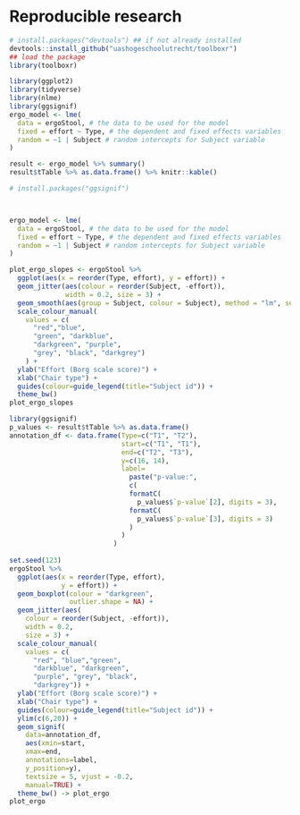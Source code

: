 # Reproducible research


```r

# install.packages("devtools") ## if not already installed
devtools::install_github("uashogeschoolutrecht/toolboxr")
## load the package
library(toolboxr)

```

```r
library(ggplot2)
library(tidyverse)
library(nlme)
library(ggsignif)
ergo_model <- lme(
  data = ergoStool, # the data to be used for the model
  fixed = effort ~ Type, # the dependent and fixed effects variables
  random = ~1 | Subject # random intercepts for Subject variable
)
```


```r
result <- ergo_model %>% summary() 
result$tTable %>% as.data.frame() %>% knitr::kable()
```



```r
# install.packages("ggsignif")



ergo_model <- lme(
  data = ergoStool, # the data to be used for the model
  fixed = effort ~ Type, # the dependent and fixed effects variables
  random = ~1 | Subject # random intercepts for Subject variable
)
```



```r
plot_ergo_slopes <- ergoStool %>%
  ggplot(aes(x = reorder(Type, effort), y = effort)) + 
  geom_jitter(aes(colour = reorder(Subject, -effort)), 
              width = 0.2, size = 3) +
  geom_smooth(aes(group = Subject, colour = Subject), method = "lm", se = FALSE) +
  scale_colour_manual(
    values = c(
      "red","blue", 
      "green", "darkblue", 
      "darkgreen", "purple", 
      "grey", "black", "darkgrey")
    ) + 
  ylab("Effort (Borg scale score)") +
  xlab("Chair type") + 
  guides(colour=guide_legend(title="Subject id")) +
  theme_bw()
plot_ergo_slopes
```


```r
library(ggsignif)
p_values <- result$tTable %>% as.data.frame()
annotation_df <- data.frame(Type=c("T1", "T2"), 
                            start=c("T1", "T1"), 
                            end=c("T2", "T3"),
                            y=c(16, 14),
                            label=
                              paste("p-value:",
                              c(
                              formatC(
                                p_values$`p-value`[2], digits = 3),
                              formatC(
                                p_values$`p-value`[3], digits = 3)
                              )
                            )
                          )
                            
set.seed(123)
ergoStool %>%
  ggplot(aes(x = reorder(Type, effort), 
             y = effort)) + 
  geom_boxplot(colour = "darkgreen", 
               outlier.shape = NA) + 
  geom_jitter(aes(
    colour = reorder(Subject, -effort)), 
    width = 0.2, 
    size = 3) +
  scale_colour_manual(
    values = c(
      "red", "blue","green", 
      "darkblue", "darkgreen", 
      "purple", "grey", "black", 
      "darkgrey")) +
  ylab("Effort (Borg scale score)") +
  xlab("Chair type") + 
  guides(colour=guide_legend(title="Subject id")) +
  ylim(c(6,20)) +
  geom_signif(
    data=annotation_df,
    aes(xmin=start, 
    xmax=end, 
    annotations=label, 
    y_position=y),
    textsize = 5, vjust = -0.2,
    manual=TRUE) +
  theme_bw() -> plot_ergo
plot_ergo
```

